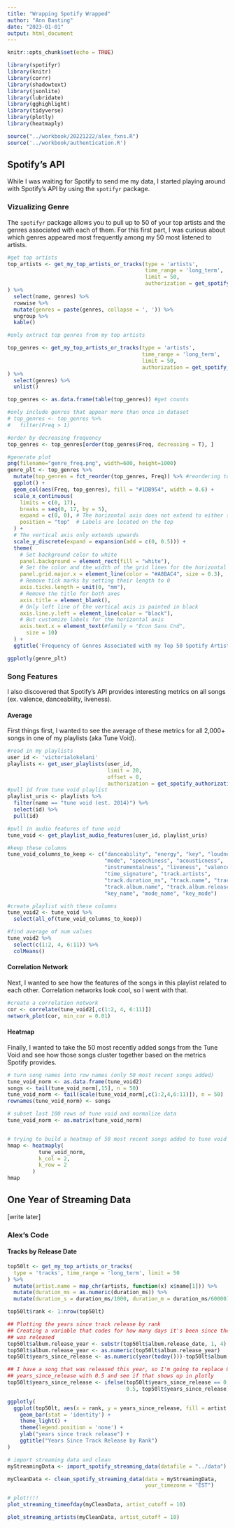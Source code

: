 ```yaml
---
title: "Wrapping Spotify Wrapped"
author: "Ann Basting"
date: "2023-01-01"
output: html_document
---
```


```r
knitr::opts_chunk$set(echo = TRUE)
```

```r
library(spotifyr)
library(knitr)
library(corrr)
library(shadowtext)
library(jsonlite)
library(lubridate)
library(gghighlight)
library(tidyverse)
library(plotly)
library(heatmaply)

source("../workbook/20221222/alex_fxns.R")
source('../workbook/authentication.R')
```

## Spotify's API

While I was waiting for Spotify to send me my data, I started playing around with Spotify's API by using the `spotifyr` package. 

### Vizualizing Genre

The `spotifyr` package allows you to pull up to 50 of your top artists and the genres associated with each of them. For this first part, I was curious about which genres appeared most frequently among my 50 most listened to artists.

```r
#get top artists
top_artists <- get_my_top_artists_or_tracks(type = 'artists', 
                                            time_range = 'long_term', 
                                            limit = 50, 
                                            authorization = get_spotify_authorization_code()
) %>% 
  select(name, genres) %>% 
  rowwise %>% 
  mutate(genres = paste(genres, collapse = ', ')) %>% 
  ungroup %>%
  kable()

#only extract top genres from my top artists

top_genres <- get_my_top_artists_or_tracks(type = 'artists', 
                                           time_range = 'long_term', 
                                           limit = 50, 
                                           authorization = get_spotify_authorization_code()
) %>% 
  select(genres) %>%
  unlist() 

top_genres <- as.data.frame(table(top_genres)) #get counts

#only include genres that appear more than once in dataset
# top_genres <- top_genres %>%
#   filter(Freq > 1) 

#order by decreasing frequency
top_genres <- top_genres[order(top_genres$Freq, decreasing = T), ]

#generate plot
png(filename="genre_freq.png", width=600, height=1000)
genre_plt <- top_genres %>%
  mutate(top_genres = fct_reorder(top_genres, Freq)) %>% #reordering top genres by frequency
  ggplot() +
  geom_col(aes(Freq, top_genres), fill = "#1DB954", width = 0.6) + 
  scale_x_continuous(
    limits = c(0, 17),
    breaks = seq(0, 17, by = 5), 
    expand = c(0, 0), # The horizontal axis does not extend to either side
    position = "top"  # Labels are located on the top
  ) +
  # The vertical axis only extends upwards 
  scale_y_discrete(expand = expansion(add = c(0, 0.5))) +
  theme(
    # Set background color to white
    panel.background = element_rect(fill = "white"),
    # Set the color and the width of the grid lines for the horizontal axis
    panel.grid.major.x = element_line(color = "#A8BAC4", size = 0.3),
    # Remove tick marks by setting their length to 0
    axis.ticks.length = unit(0, "mm"),
    # Remove the title for both axes
    axis.title = element_blank(),
    # Only left line of the vertical axis is painted in black
    axis.line.y.left = element_line(color = "black"),
    # But customize labels for the horizontal axis
    axis.text.x = element_text(#family = "Econ Sans Cnd", 
      size = 10)
  ) +
  ggtitle('Frequency of Genres Associated with my Top 50 Spotify Artists')

ggplotly(genre_plt)

```

### Song Features

I also discovered that Spotify's API provides interesting metrics on all songs (ex. valence, danceability, liveness). 

#### Average

First things first, I wanted to see the average of these metrics for all 2,000+ songs in one of my playlists (aka Tune Void).

```r
#read in my playlists
user_id <- 'victorialokelani'
playlists <- get_user_playlists(user_id,
                                limit = 20,
                                offset = 0,
                                authorization = get_spotify_authorization_code())
#pull id from tune void playlist
playlist_uris <- playlists %>%
  filter(name == "tune void (est. 2014)") %>%
  select(id) %>%
  pull(id)

#pull in audio features of tune void
tune_void <- get_playlist_audio_features(user_id, playlist_uris)

#keep these columns
tune_void_columns_to_keep <- c("danceability", "energy", "key", "loudness", 
                               "mode", "speechiness", "acousticness", 
                               "instrumentalness", "liveness", "valence", "tempo", 
                               "time_signature", "track.artists", 
                               "track.duration_ms", "track.name", "track.popularity", 
                               "track.album.name", "track.album.release_date", 
                               "key_name", "mode_name", "key_mode")

#create playlist with these columns
tune_void2 <- tune_void %>%
  select(all_of(tune_void_columns_to_keep))

#find average of num values
tune_void2 %>% 
  select(c(1:2, 4, 6:11)) %>%
  colMeans()
```

#### Correlation Network

Next, I wanted to see how the features of the songs in this playlist related to each other. Correlation networks look cool, so I went with that.

```r
#create a correlation network
cor <- correlate(tune_void2[,c(1:2, 4, 6:11)])
network_plot(cor, min_cor = 0.01)
```

#### Heatmap

Finally, I wanted to take the 50 most recently added songs from the Tune Void and see how those songs cluster together based on the metrics Spotify provides.

```r
# turn song names into row names (only 50 most recent songs added)
tune_void_norm <- as.data.frame(tune_void2)
songs <- tail(tune_void_norm[,15], n = 50)
tune_void_norm <- tail(scale(tune_void_norm[,c(1:2,4,6:11)]), n = 50)
rownames(tune_void_norm) <- songs

# subset last 100 rows of tune void and normalize data
tune_void_norm <- as.matrix(tune_void_norm)


# trying to build a heatmap of 50 most recent songs added to tune void
hmap <- heatmaply(
          tune_void_norm,
          k_col = 2, 
          k_row = 2
        )
hmap
```
## One Year of Streaming Data

[write later]

### Alex's Code

#### Tracks by Release Date

```r
top50lt <- get_my_top_artists_or_tracks(
  type = 'tracks', time_range = 'long_term', limit = 50
) %>%
  mutate(artist.name = map_chr(artists, function(x) x$name[1])) %>%
  mutate(duration_ms = as.numeric(duration_ms)) %>%
  mutate(duration_s = duration_ms/1000, duration_m = duration_ms/60000)

top50lt$rank <- 1:nrow(top50lt)

## Plotting the years since track release by rank
## Creating a variable that codes for how many days it's been since the track
## was released
top50lt$album.release_year <- substr(top50lt$album.release_date, 1, 4)
top50lt$album.release_year <- as.numeric(top50lt$album.release_year)
top50lt$years_since_release <- as.numeric(year(today()))-top50lt$album.release_year

## I have a song that was released this year, so I'm going to replace 0s in the 
## years_since_release with 0.5 and see if that shows up in plotly
top50lt$years_since_release <- ifelse(top50lt$years_since_release == 0, 
                                      0.5, top50lt$years_since_release)

ggplotly(
  ggplot(top50lt, aes(x = rank, y = years_since_release, fill = artist.name)) +
    geom_bar(stat = 'identity') +
    theme_light() +
    theme(legend.position = 'none') +
    ylab("years since track release") +
    ggtitle("Years Since Track Release by Rank")
)

```

```r
# import streaming data and clean
myStreamingData <- import_spotify_streaming_data(datafile = "../data")

myCleanData <- clean_spotify_streaming_data(data = myStreamingData,
                                            your_timezone = "EST")

# plot!!!!
plot_streaming_timeofday(myCleanData, artist_cutoff = 10)

plot_streaming_artists(myCleanData, artist_cutoff = 10)
```